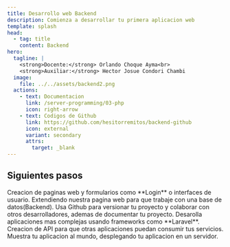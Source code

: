 ```yaml
---
title: Desarrollo web Backend
description: Comienza a desarrollar tu primera aplicacion web
template: splash
head:
  - tag: title
    content: Backend
hero:
  tagline: |
    <strong>Docente:</strong> Orlando Choque Ayma<br>
    <strong>Auxiliar:</strong> Hector Josue Condori Chambi
  image:
    file: ../../assets/backend2.png
  actions:
    - text: Documentacion
      link: /server-programming/03-php
      icon: right-arrow
    - text: Codigos de Github
      link: https://github.com/hesitorremitos/backend-github
      icon: external
      variant: secondary
      attrs:
        target: _blank
---
```



## Siguientes pasos

<CardGrid stagger>
	<Card title="Fundamentos del desarollo web" icon="mdi:xml">
		Creacion de paginas web y formularios como **Login** o interfaces de usuario.
	</Card>
	<Card title="Programacion en el servidor" icon="mdi:server">
    Extendiendo nuestra pagina web para que trabaje con una base de datos(Backend).
	</Card>
	<Card title="Versionando y documentacion" icon="mdi:github">
		Usa Github para versionar tu proyecto y colaborar con otros desarrolladores, ademas de documentar tu proyecto.
	</Card>
	<Card title="Creando Aplicaciones web" icon="mdi:laravel" icon_color='red'>
    Desarolla aplicaciones mas complejas usando frameworks como **Laravel**.
	</Card>

  <Card title="Desarrollo de API" icon="mdi:code-json">
    Creacion de API para que otras aplicaciones puedan consumir tus servicios.
  </Card>

  <Card title="Despliega tu aplicacion" icon="mdi:rocket-launch" >
    Muestra tu aplicacion al mundo, desplegando tu aplicacion en un servidor.
  </Card>
</CardGrid>
